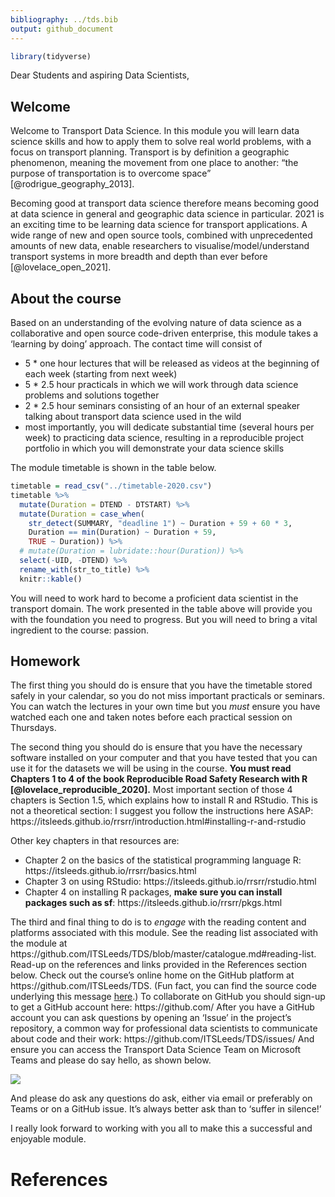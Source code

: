 ```yaml
---
bibliography: ../tds.bib
output: github_document
---
```


<!-- message to students, 2021-01-28 -->

```r
library(tidyverse)
```


Dear Students and aspiring Data Scientists,

## Welcome

Welcome to Transport Data Science.
In this module you will learn data science skills and how to apply them to solve real world problems, with a focus on transport planning.
Transport is by definition a geographic phenomenon, meaning the movement from one place to another:
"the purpose of transportation is to overcome space" [@rodrigue_geography_2013].

Becoming good at transport data science therefore means becoming good at data science in general and geographic data science in particular.
2021 is an exciting time to be learning data science for transport applications.
A wide range of new and open source tools, combined with unprecedented amounts of new data, enable researchers to visualise/model/understand transport systems in more breadth and depth than ever before [@lovelace_open_2021].

## About the course

Based on an understanding of the evolving nature of data science as a collaborative and open source code-driven enterprise, this module takes a 'learning by doing' approach.
The contact time will consist of 

- 5 * one hour lectures that will be released as videos at the beginning of each week (starting from next week)
- 5 * 2.5 hour practicals in which we will work through data science problems and solutions together
- 2 * 2.5 hour seminars consisting of an hour of an external speaker talking about transport data science used in the wild
- most importantly, you will dedicate substantial time (several hours per week) to practicing data science, resulting in a reproducible project portfolio in which you will demonstrate your data science skills

The module timetable is shown in the table below.

```r
timetable = read_csv("../timetable-2020.csv")
timetable %>% 
  mutate(Duration = DTEND - DTSTART) %>% 
  mutate(Duration = case_when(
    str_detect(SUMMARY, "deadline 1") ~ Duration + 59 + 60 * 3,
    Duration == min(Duration) ~ Duration + 59,
    TRUE ~ Duration)) %>% 
  # mutate(Duration = lubridate::hour(Duration)) %>% 
  select(-UID, -DTEND) %>% 
  rename_with(str_to_title) %>% 
  knitr::kable()
```


You will need to work hard to become a proficient data scientist in the transport domain.
The work presented in the table above will provide you with the foundation you need to progress.
But you will need to bring a vital ingredient to the course: passion.

## Homework

The first thing you should do is ensure that you have the timetable stored safely in your calendar, so you do not miss important practicals or seminars.
You can watch the lectures in your own time but you *must* ensure you have watched each one and taken notes before each practical session on Thursdays.

The second thing you should do is ensure that you have the necessary software installed on your computer and that you have tested that you can use it for the datasets we will be using in the course.
**You must read Chapters 1 to 4 of the book Reproducible Road Safety Research with R [@lovelace_reproducible_2020].**
Most important section of those 4 chapters is Section 1.5, which explains how to install R and RStudio.
This is not a theoretical section: I suggest you follow the instructions here ASAP: https://itsleeds.github.io/rrsrr/introduction.html#installing-r-and-rstudio

Other key chapters in that resources are:

- Chapter 2 on the basics of the statistical programming language R: https://itsleeds.github.io/rrsrr/basics.html
- Chapter 3 on using RStudio: https://itsleeds.github.io/rrsrr/rstudio.html
- Chapter 4 on installing R packages, **make sure you can install packages such as sf**: https://itsleeds.github.io/rrsrr/pkgs.html

The third and final thing to do is to *engage* with the reading content and platforms associated with this module.
See the reading list associated with the module at https://github.com/ITSLeeds/TDS/blob/master/catalogue.md#reading-list.
Read-up on the references and links provided in the References section below.
Check out the course's online home on the GitHub platform at https://github.com/ITSLeeds/TDS.
(Fun fact, you can find the source code underlying this message [here](https://github.com/ITSLeeds/TDS/blob/master/messages/welcome.Rmd).)
To collaborate on GitHub you should sign-up to get a GitHub account here: https://github.com/
After you have a GitHub account you can ask questions by opening an 'Issue' in the project's repository, a common way for professional data scientists to communicate about code and their work: https://github.com/ITSLeeds/TDS/issues/
And ensure you can access the Transport Data Science Team on Microsoft Teams and please do say hello, as shown below.

![](https://user-images.githubusercontent.com/1825120/106159315-8f1fd880-617c-11eb-91be-1a6a123082b2.png)

And please do ask any questions do ask, either via email or preferably on Teams or on a GitHub issue. It’s always better ask than to ‘suffer in silence!’

I really look forward to working with you all to make this a successful and enjoyable module.

# References

